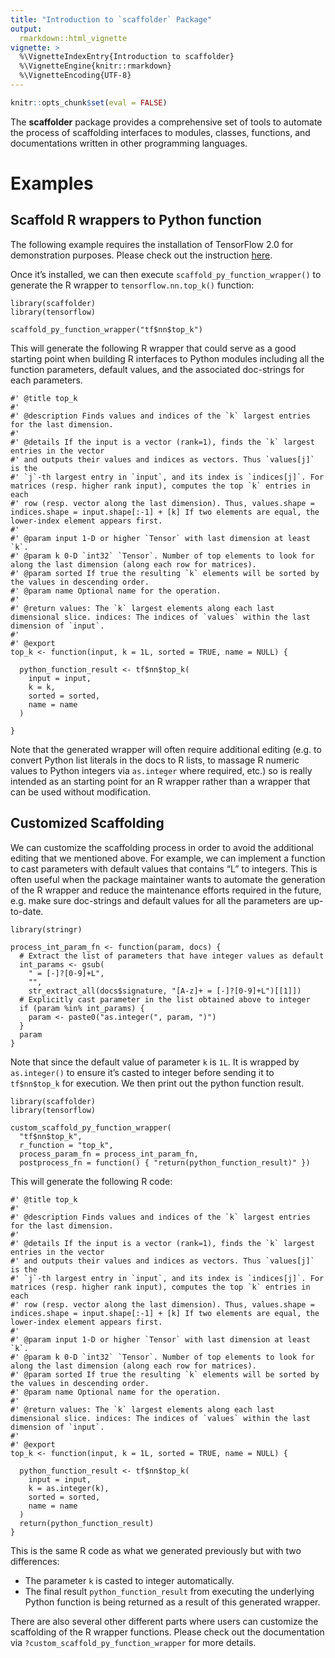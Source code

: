 ```yaml
---
title: "Introduction to `scaffolder` Package"
output: 
  rmarkdown::html_vignette
vignette: >
  %\VignetteIndexEntry{Introduction to scaffolder}
  %\VignetteEngine{knitr::rmarkdown}
  %\VignetteEncoding{UTF-8}
---
```



```r
knitr::opts_chunk$set(eval = FALSE)
```

The **scaffolder** package provides a comprehensive set of tools to automate the process of scaffolding interfaces to modules, classes, functions, and documentations written in other programming languages. 

# Examples

## Scaffold R wrappers to Python function

The following example requires the installation of TensorFlow 2.0 for demonstration purposes. Please check out the instruction [here](https://tensorflow.rstudio.com/installation/).

Once it's installed, we can then execute `scaffold_py_function_wrapper()` to generate the R wrapper to `tensorflow.nn.top_k()` function:

```
library(scaffolder)
library(tensorflow)

scaffold_py_function_wrapper("tf$nn$top_k")
```

This will generate the following R wrapper that could serve as a good starting point when building R interfaces to Python modules including all the function parameters, default values, and the associated doc-strings for each parameters.

```
#' @title top_k
#'
#' @description Finds values and indices of the `k` largest entries for the last dimension.
#'
#' @details If the input is a vector (rank=1), finds the `k` largest entries in the vector
#' and outputs their values and indices as vectors. Thus `values[j]` is the
#' `j`-th largest entry in `input`, and its index is `indices[j]`. For matrices (resp. higher rank input), computes the top `k` entries in each
#' row (resp. vector along the last dimension). Thus, values.shape = indices.shape = input.shape[:-1] + [k] If two elements are equal, the lower-index element appears first.
#'
#' @param input 1-D or higher `Tensor` with last dimension at least `k`.
#' @param k 0-D `int32` `Tensor`. Number of top elements to look for along the last dimension (along each row for matrices).
#' @param sorted If true the resulting `k` elements will be sorted by the values in descending order.
#' @param name Optional name for the operation.
#'
#' @return values: The `k` largest elements along each last dimensional slice. indices: The indices of `values` within the last dimension of `input`.
#'
#' @export
top_k <- function(input, k = 1L, sorted = TRUE, name = NULL) {

  python_function_result <- tf$nn$top_k(
    input = input,
    k = k,
    sorted = sorted,
    name = name
  )

}
```

Note that the generated wrapper will often require additional editing (e.g. to convert Python list literals in the docs to R lists, to massage R numeric values to Python integers via `as.integer` where required, etc.) so is really intended as an starting point for an R wrapper rather than a wrapper that can be used without modification.

## Customized Scaffolding

We can customize the scaffolding process in order to avoid the additional editing that we mentioned above. For example, we can implement a function to cast parameters with default values that contains "L" to integers. This is often useful when the package maintainer wants to automate the generation of the R wrapper and reduce the maintenance efforts required in the future, e.g. make sure doc-strings and default values for all the parameters are up-to-date.

```
library(stringr)

process_int_param_fn <- function(param, docs) {
  # Extract the list of parameters that have integer values as default
  int_params <- gsub(
    " = [-]?[0-9]+L",
    "",
    str_extract_all(docs$signature, "[A-z]+ = [-]?[0-9]+L")[[1]])
  # Explicitly cast parameter in the list obtained above to integer
  if (param %in% int_params) {
    param <- paste0("as.integer(", param, ")")
  }
  param
}
```

Note that since the default value of parameter `k` is `1L`. It is wrapped
by `as.integer()` to ensure it's casted to integer before sending it to `tf$nn$top_k` for execution. We then print out the python function result.

```
library(scaffolder)
library(tensorflow)

custom_scaffold_py_function_wrapper(
  "tf$nn$top_k",
  r_function = "top_k",
  process_param_fn = process_int_param_fn,
  postprocess_fn = function() { "return(python_function_result)" })
```

This will generate the following R code:

```
#' @title top_k
#'
#' @description Finds values and indices of the `k` largest entries for the last dimension.
#'
#' @details If the input is a vector (rank=1), finds the `k` largest entries in the vector
#' and outputs their values and indices as vectors. Thus `values[j]` is the
#' `j`-th largest entry in `input`, and its index is `indices[j]`. For matrices (resp. higher rank input), computes the top `k` entries in each
#' row (resp. vector along the last dimension). Thus, values.shape = indices.shape = input.shape[:-1] + [k] If two elements are equal, the lower-index element appears first.
#'
#' @param input 1-D or higher `Tensor` with last dimension at least `k`.
#' @param k 0-D `int32` `Tensor`. Number of top elements to look for along the last dimension (along each row for matrices).
#' @param sorted If true the resulting `k` elements will be sorted by the values in descending order.
#' @param name Optional name for the operation.
#'
#' @return values: The `k` largest elements along each last dimensional slice. indices: The indices of `values` within the last dimension of `input`.
#'
#' @export
top_k <- function(input, k = 1L, sorted = TRUE, name = NULL) {

  python_function_result <- tf$nn$top_k(
    input = input,
    k = as.integer(k),
    sorted = sorted,
    name = name
  )
  return(python_function_result)
}
```

This is the same R code as what we generated previously but with two differences:

* The parameter `k` is casted to integer automatically.
* The final result `python_function_result` from executing the underlying Python function is being returned as a result of this generated wrapper.

There are also several other different parts where users can customize the scaffolding of the R wrapper functions. Please check out the documentation via `?custom_scaffold_py_function_wrapper` for more details.
